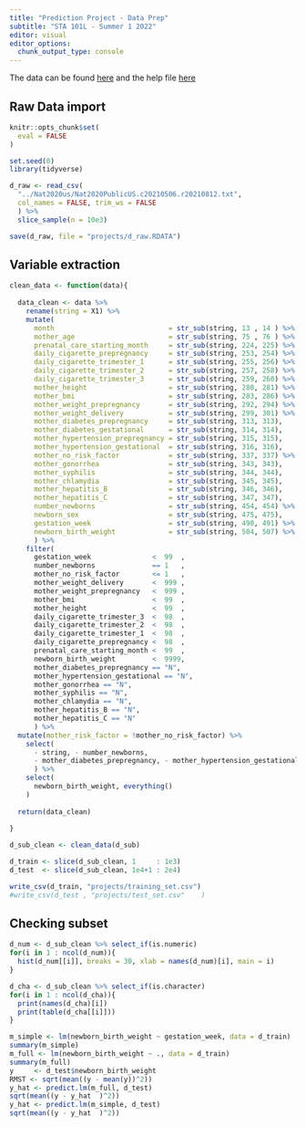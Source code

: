```yaml
---
title: "Prediction Project - Data Prep"
subtitle: "STA 101L - Summer 1 2022"
editor: visual
editor_options: 
  chunk_output_type: console
---
```


The data can be found [here](https://ftp.cdc.gov/pub/Health_Statistics/NCHS/Datasets/DVS/natality/Nat2020us.zip) and the help file [here](https://ftp.cdc.gov/pub/Health_Statistics/NCHS/Dataset_Documentation/DVS/natality/UserGuide2020.pdf)

## Raw Data import

```r
knitr::opts_chunk$set(
  eval = FALSE
)
```

```r
set.seed(0)
library(tidyverse)

d_raw <- read_csv(
  "../Nat2020us/Nat2020PublicUS.c20210506.r20210812.txt",
  col_names = FALSE, trim_ws = FALSE
  ) %>%
  slice_sample(n = 10e3)

save(d_raw, file = "projects/d_raw.RDATA")
```

## Variable extraction

```r
clean_data <- function(data){
  
  data_clean <- data %>%
    rename(string = X1) %>%
    mutate(
      month                            = str_sub(string, 13 , 14 ) %>% as.numeric,
      mother_age                       = str_sub(string, 75 , 76 ) %>% as.numeric,
      prenatal_care_starting_month     = str_sub(string, 224, 225) %>% as.numeric,
      daily_cigarette_prepregnancy     = str_sub(string, 253, 254) %>% as.numeric,
      daily_cigarette_trimester_1      = str_sub(string, 255, 256) %>% as.numeric,
      daily_cigarette_trimester_2      = str_sub(string, 257, 258) %>% as.numeric,
      daily_cigarette_trimester_3      = str_sub(string, 259, 260) %>% as.numeric,
      mother_height                    = str_sub(string, 280, 281) %>% as.numeric,
      mother_bmi                       = str_sub(string, 283, 286) %>% as.numeric,
      mother_weight_prepregnancy       = str_sub(string, 292, 294) %>% as.numeric,
      mother_weight_delivery           = str_sub(string, 299, 301) %>% as.numeric,
      mother_diabetes_prepregnancy     = str_sub(string, 313, 313),
      mother_diabetes_gestational      = str_sub(string, 314, 314),
      mother_hypertension_prepregnancy = str_sub(string, 315, 315),
      mother_hypertension_gestational  = str_sub(string, 316, 316),
      mother_no_risk_factor            = str_sub(string, 337, 337) %>% as.numeric,
      mother_gonorrhea                 = str_sub(string, 343, 343),
      mother_syphilis                  = str_sub(string, 344, 344),
      mother_chlamydia                 = str_sub(string, 345, 345),
      mother_hepatitis_B               = str_sub(string, 346, 346),
      mother_hepatitis_C               = str_sub(string, 347, 347),
      number_newborns                  = str_sub(string, 454, 454) %>% as.numeric,
      newborn_sex                      = str_sub(string, 475, 475),
      gestation_week                   = str_sub(string, 490, 491) %>% as.numeric,
      newborn_birth_weight             = str_sub(string, 504, 507) %>% as.numeric
      ) %>%
    filter(
      gestation_week               <  99  ,
      number_newborns              == 1   ,
      mother_no_risk_factor        <= 1   ,
      mother_weight_delivery       <  999 ,
      mother_weight_prepregnancy   <  999 ,
      mother_bmi                   <  99  ,
      mother_height                <  99  ,
      daily_cigarette_trimester_3  <  98  ,
      daily_cigarette_trimester_2  <  98  ,
      daily_cigarette_trimester_1  <  98  ,
      daily_cigarette_prepregnancy <  98  ,
      prenatal_care_starting_month <  99  ,
      newborn_birth_weight         <  9999,
      mother_diabetes_prepregnancy == "N",
      mother_hypertension_gestational == "N",
      mother_gonorrhea == "N",
      mother_syphilis == "N",
      mother_chlamydia == "N",
      mother_hepatitis_B == "N",
      mother_hepatitis_C == "N"
      ) %>%
  mutate(mother_risk_factor = !mother_no_risk_factor) %>%
    select(
      - string, - number_newborns,
      - mother_diabetes_prepregnancy, - mother_hypertension_gestational, - mother_hypertension_prepregnancy, - mother_gonorrhea, - mother_syphilis, - mother_chlamydia, - mother_hepatitis_B, - mother_hepatitis_C, - mother_no_risk_factor
      ) %>%
    select(
      newborn_birth_weight, everything()
    )
      
  return(data_clean)
  
}
```

```r
d_sub_clean <- clean_data(d_sub)

d_train <- slice(d_sub_clean, 1     : 1e3)
d_test  <- slice(d_sub_clean, 1e4+1 : 2e4)

write_csv(d_train, "projects/training_set.csv")
#write_csv(d_test , "projects/test_set.csv"    )
```

## Checking subset

```r
d_num <- d_sub_clean %>% select_if(is.numeric)
for(i in 1 : ncol(d_num)){
  hist(d_num[[i]], breaks = 30, xlab = names(d_num)[i], main = i)
}

d_cha <- d_sub_clean %>% select_if(is.character)
for(i in 1 : ncol(d_cha)){
  print(names(d_cha)[i])
  print(table(d_cha[[i]]))
}
```

```r
m_simple <- lm(newborn_birth_weight ~ gestation_week, data = d_train)
summary(m_simple)
m_full <- lm(newborn_birth_weight ~ ., data = d_train)
summary(m_full)
y     <- d_test$newborn_birth_weight
RMST <- sqrt(mean((y - mean(y))^2))
y_hat <- predict.lm(m_full, d_test)
sqrt(mean((y - y_hat  )^2))
y_hat <- predict.lm(m_simple, d_test)
sqrt(mean((y - y_hat  )^2))
```
